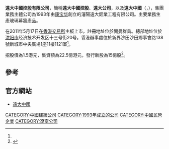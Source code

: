{{Trivia|time=2016-12-26T15:25:20+00:00}}
{{Infobox Company 
|company_name = 遠大中國控股<br />Yuanda China Holdings Limited
|company_logo = Yuanda Logo.png
|image =
|image_caption = 遠大集團瀋陽總部
|company_type = [[民營企業|民營企業]]、[[上市公司|上市公司]]
|traded_as = {{sehk|2789}}
|company_slogan = 科技引領市場，服務創造價值<br/>Technology leads the market. Service creat value
|foundation =  1993年
|location = {{PRC}}<br/>[[瀋陽市|瀋陽市]][[經濟技術開發區_(瀋陽市)|經濟技術開發區 (瀋陽市)]]十三號街
|founder             = [[康寶華|康寶華]]、[[田守良|田守良]]、[[王義君|王義君]]、[[郭忠山|郭忠山]]
|area_served         = [[中國|中國]]、[[東南亞|東南亞]]、[[歐洲|歐洲]]、[[北美|北美]]、[[中東|中東]]、[[澳大利亞|澳大利亞]]
|chairman = [[康寶華|康寶華]](持股約56.76%)
|CEO = [[田守良|田守良]]
|president = [[康寶華|康寶華]]
|industry = [[建築建材|建築建材]] 
|services =  [[玻璃幕牆|玻璃幕牆]]、[[石材幕牆|石材幕牆]]、[[電梯|電梯]]、[[立體車庫|立體車庫]]、[[現代農業|現代農業]]
|revenue  = {{loss}}¥86億[[人民幣|人民幣]]（2015）<ref name="Annual Report">{{cite web|url=http://img2.gtimg.com/finance/hk/pdf/2016/03/30/002467445-0.PDF|title=截至2015 年12 月31 止年度之业绩公布|publisher=Tencent Finance|date=|accessdate=2016-03-30|archive-date=2016-04-18|archive-url=https://web.archive.org/web/20160418044347/http://img2.gtimg.com/finance/hk/pdf/2016/03/30/002467445-0.PDF|dead-url=no}}</ref>
|operating_income = {{loss}}-¥16.73億[[人民幣|人民幣]]（2015）<ref name="Annual Report"/>
|net_income ={{loss}}-¥16.84億[[人民幣|人民幣]]（2015）<ref name="Annual Report"/>
|assets = {{loss}}¥30.4億[[人民幣|人民幣]]（2015）<ref name="Annual Report"/>
|equity = {{loss}}¥30.4億[[人民幣|人民幣]]（2015）<ref name="Annual Report"/>
|num_employees  = 6,937人（2016年中）<ref name="中期报告2016">{{cite web |url=http://img2.gtimg.com/finance/hk/pdf/2016/09/27/002625472-0.PDF|title=中期报告2016|publisher=Tencent Finance |date= |accessdate=2016-09-27}}</ref>
|major_shareholder = [[康寶華|康寶華]] (56.76%)35.25億股 <br/>
|parent=[[瀋陽遠大企業集團|瀋陽遠大企業集團]]<br/>Shenyang Yuanda Enterprise Group
|subsid  = 
*[[瀋陽遠大鋁業工程有限公司|瀋陽遠大鋁業工程有限公司]]
*[[瀋陽遠大鋁業工程印尼有限公司|瀋陽遠大鋁業工程印尼有限公司]]
|homepage={{URL|https://www.yuandacn.com}}}}

'''遠大中國控股有限公司'''，簡稱'''遠大中國控股'''、'''遠大公司'''，以及'''遠大中國'''（'''{{lang-en|Yuanda China Holdings Limited}}'''，{{hkex|2789}}），集團業務主體公司為1993年由[[康宝华|康宝华]]創立的瀋陽遠大鋁業工程有限公司。主要業務生產玻璃幕牆產品。

在2011年5月17日在[[香港交易所|香港交易所]]主板上市，註冊地址位於開曼群島。總部地址位於[[沈阳市|沈阳市]]经济技术开发区十三号街20号。香港辦事處位於新界沙田沙田鄉事會路138號新城市中央廣場1座11樓1121室<ref name="中期报告2016"/>。

招股價為1.5港元，集資額為22.5億港元，發行新股為15億股<ref>{{Cite web |url=http://the-sun.on.cc/cnt/finance/20110430/00434_022.html |title=遠大擬減價46%重新招股 太陽報 2011-04-30 |access-date=2011-12-15 |archive-date=2016-03-05 |archive-url=https://web.archive.org/web/20160305005306/http://the-sun.on.cc/cnt/finance/20110430/00434_022.html |dead-url=no }}</ref>。

==參考==
{{REFLIST}}

==官方網站==
*[http://www.yuandacn.com 遠大中國] {{Wayback|url=http://www.yuandacn.com/ |date=20191207081324 }}

[[CATEGORY:中國建築公司|CATEGORY:中國建築公司]]
[[CATEGORY:1993年成立的公司|CATEGORY:1993年成立的公司]]
[[CATEGORY:中國民營企業|CATEGORY:中國民營企業]]
[[CATEGORY:遼寧公司|CATEGORY:遼寧公司]]